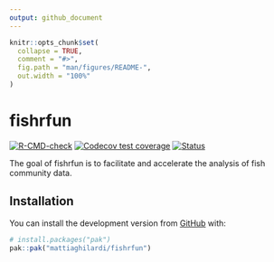 ```yaml
---
output: github_document
---
```


<!-- README.md is generated from README.Rmd. Please edit that file -->

```r
knitr::opts_chunk$set(
  collapse = TRUE,
  comment = "#>",
  fig.path = "man/figures/README-",
  out.width = "100%"
)
```

# fishrfun

<!-- badges: start -->
[![R-CMD-check](https://github.com/mattiaghilardi/fishrfun/actions/workflows/R-CMD-check.yaml/badge.svg)](https://github.com/mattiaghilardi/fishrfun/actions/workflows/R-CMD-check.yaml)
[![Codecov test coverage](https://codecov.io/gh/mattiaghilardi/fishrfun/branch/main/graph/badge.svg)](https://app.codecov.io/gh/mattiaghilardi/fishrfun?branch=main)
[![Status](https://img.shields.io/badge/Status%20-%20Work%20in%20Progress%20-%20%23FF6E00)](https://github.com/mattiaghilardi/fishrfun)
<!-- badges: end -->

The goal of fishrfun is to facilitate and accelerate the analysis of fish community data.

## Installation

You can install the development version from [GitHub](https://github.com/) with:

``` r
# install.packages("pak")
pak::pak("mattiaghilardi/fishrfun")
```

